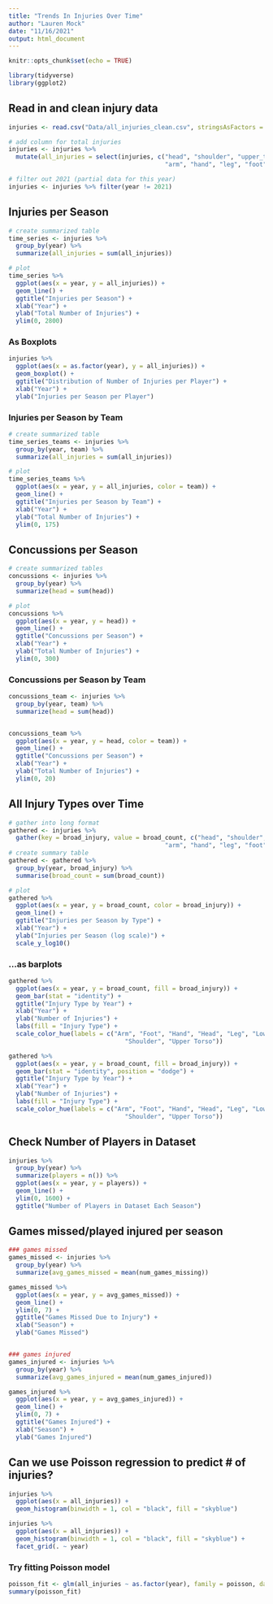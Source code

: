 ---
title: "Trends In Injuries Over Time"
author: "Lauren Mock"
date: "11/16/2021"
output: html_document
---

```{r setup, include=FALSE}
knitr::opts_chunk$set(echo = TRUE)
```

```{r, message=FALSE}
library(tidyverse)
library(ggplot2)
```


## Read in and clean injury data

```{r}
injuries <- read.csv("Data/all_injuries_clean.csv", stringsAsFactors = FALSE)

# add column for total injuries
injuries <- injuries %>%
  mutate(all_injuries = select(injuries, c("head", "shoulder", "upper_torso", "lower_torso", 
                                           "arm", "hand", "leg", "foot")) %>% rowSums)

# filter out 2021 (partial data for this year)
injuries <- injuries %>% filter(year != 2021)
```


## Injuries per Season

```{r}
# create summarized table
time_series <- injuries %>%
  group_by(year) %>%
  summarize(all_injuries = sum(all_injuries))

# plot
time_series %>%
  ggplot(aes(x = year, y = all_injuries)) +
  geom_line() +
  ggtitle("Injuries per Season") +
  xlab("Year") +
  ylab("Total Number of Injuries") +
  ylim(0, 2800)
```

### As Boxplots

```{r}
injuries %>%
  ggplot(aes(x = as.factor(year), y = all_injuries)) +
  geom_boxplot() +
  ggtitle("Distribution of Number of Injuries per Player") +
  xlab("Year") +
  ylab("Injuries per Season per Player")
```


### Injuries per Season by Team

```{r}
# create summarized table
time_series_teams <- injuries %>%
  group_by(year, team) %>%
  summarize(all_injuries = sum(all_injuries))

# plot
time_series_teams %>%
  ggplot(aes(x = year, y = all_injuries, color = team)) +
  geom_line() +
  ggtitle("Injuries per Season by Team") +
  xlab("Year") +
  ylab("Total Number of Injuries") +
  ylim(0, 175)
```

## Concussions per Season

```{r}
# create summarized tables
concussions <- injuries %>%
  group_by(year) %>%
  summarize(head = sum(head))

# plot
concussions %>%
  ggplot(aes(x = year, y = head)) +
  geom_line() +
  ggtitle("Concussions per Season") +
  xlab("Year") +
  ylab("Total Number of Injuries") +
  ylim(0, 300)
```

### Concussions per Season by Team

```{r}
concussions_team <- injuries %>%
  group_by(year, team) %>%
  summarize(head = sum(head))


concussions_team %>%
  ggplot(aes(x = year, y = head, color = team)) +
  geom_line() +
  ggtitle("Concussions per Season") +
  xlab("Year") +
  ylab("Total Number of Injuries") +
  ylim(0, 20)
```


## All Injury Types over Time

```{r}
# gather into long format
gathered <- injuries %>%
  gather(key = broad_injury, value = broad_count, c("head", "shoulder", "upper_torso", "lower_torso", 
                                           "arm", "hand", "leg", "foot"))
# create summary table
gathered <- gathered %>%
  group_by(year, broad_injury) %>%
  summarise(broad_count = sum(broad_count))

# plot
gathered %>%
  ggplot(aes(x = year, y = broad_count, color = broad_injury)) +
  geom_line() +
  ggtitle("Injuries per Season by Type") +
  xlab("Year") +
  ylab("Injuries per Season (log scale)") +
  scale_y_log10()
```

### ...as barplots

```{r}
gathered %>%
  ggplot(aes(x = year, y = broad_count, fill = broad_injury)) +
  geom_bar(stat = "identity") + 
  ggtitle("Injury Type by Year") +
  xlab("Year") +
  ylab("Number of Injuries") +
  labs(fill = "Injury Type") +
  scale_color_hue(labels = c("Arm", "Foot", "Hand", "Head", "Leg", "Lower Torso", 
                                "Shoulder", "Upper Torso"))

gathered %>%
  ggplot(aes(x = year, y = broad_count, fill = broad_injury)) +
  geom_bar(stat = "identity", position = "dodge") + 
  ggtitle("Injury Type by Year") +
  xlab("Year") +
  ylab("Number of Injuries") +
  labs(fill = "Injury Type") +
  scale_color_hue(labels = c("Arm", "Foot", "Hand", "Head", "Leg", "Lower Torso", 
                                "Shoulder", "Upper Torso"))
```

## Check Number of Players in Dataset

```{r}
injuries %>%
  group_by(year) %>%
  summarize(players = n()) %>%
  ggplot(aes(x = year, y = players)) +
  geom_line() +
  ylim(0, 1600) +
  ggtitle("Number of Players in Dataset Each Season")

```

## Games missed/played injured per season

```{r}
### games missed
games_missed <- injuries %>%
  group_by(year) %>%
  summarize(avg_games_missed = mean(num_games_missing))

games_missed %>%
  ggplot(aes(x = year, y = avg_games_missed)) +
  geom_line() +
  ylim(0, 7) +
  ggtitle("Games Missed Due to Injury") +
  xlab("Season") +
  ylab("Games Missed")


### games injured
games_injured <- injuries %>%
  group_by(year) %>%
  summarize(avg_games_injured = mean(num_games_injured))

games_injured %>%
  ggplot(aes(x = year, y = avg_games_injured)) +
  geom_line() +
  ylim(0, 7) +
  ggtitle("Games Injured") +
  xlab("Season") +
  ylab("Games Injured")
```


## Can we use Poisson regression to predict # of injuries?

```{r, fig.height = 2, fig.width=12}
injuries %>%
  ggplot(aes(x = all_injuries)) + 
  geom_histogram(binwidth = 1, col = "black", fill = "skyblue")

injuries %>%
  ggplot(aes(x = all_injuries)) + 
  geom_histogram(binwidth = 1, col = "black", fill = "skyblue") +
  facet_grid(. ~ year)
```


### Try fitting Poisson model

```{r}
poisson_fit <- glm(all_injuries ~ as.factor(year), family = poisson, data = time_series)
summary(poisson_fit)
```

